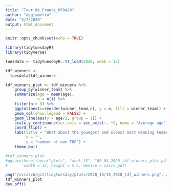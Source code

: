 ```yaml
---
title: "Tour_de_France_070420"
author: "oggismetto"
date: "4/7/2020"
output: html_document
---
```


```r
knitr::opts_chunk$set(echo = TRUE)
```

```r

library(tidytuesdayR)
library(tidyverse)

```


```r

tuesdata <- tidytuesdayR::tt_load(2020, week = 15)

tdf_winners <-  
  tuesdata$tdf_winners

tdf_winners_plot <- tdf_winners %>%
    group_by(winner_team) %>%
    summarize(age = mean(age),
              n = n()) %>%
    filter(n > 5) %>%
    ggplot(aes(x=reorder(winner_team,n), y = n, fill = winner_team)) +
    geom_col(show.legend = FALSE) +
    geom_line(aes(y = age/2, group = 1)) +
    scale_y_continuous(sec.axis = sec_axis(~. *2, name = "Average age")) +
    coord_flip() +
    labs(title = "What about the youngest and oldest most winning teams?", 
         x = "",
         y = "number of won TDF") +
    theme_bw()

```

```r

#tdf_winners_plot
#ggsave(here::here("plots", "week_15", "09_04_2020_tdf_winners_plot.pdf"), 
#       width = 12, height = 5.5, device = cairo_pdf)

png("/scratch/git/tidytuesday/plots/2020_15/15_2020_tdf_winners.png", width = 12, height = 5.5, units = 'in', res = 300)
tdf_winners_plot
dev.off()
```
